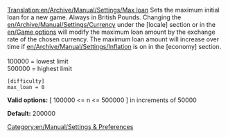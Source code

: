 [[Translation:en/Archive/Manual/Settings/Max loan]]
Sets the maximum initial loan for a new game.  Always in British Pounds.  Changing the [[en/Archive/Manual/Settings/Currency]] under the <nowiki>[locale]</nowiki> section or in the [[en/Game options]] will modify the maximum loan amount by the exchange rate of the chosen currency.  The maximum loan amount will increase over time if [[en/Archive/Manual/Settings/Inflation]] is on in the <nowiki>[economy]</nowiki> section.<br><br>
100000 = lowest limit<br>
500000 = highest limit<br>

<pre>
[difficulty]
max_loan = 0
</pre>

'''Valid options:''' [ 100000 <= n <= 500000 ] in increments of 50000

'''Default:''' 200000


[[Category:en/Manual/Settings & Preferences]]
